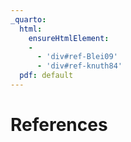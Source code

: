 ```yaml
---
_quarto:
  html:
    ensureHtmlElement:
    - 
      - 'div#ref-Blei09'
      - 'div#ref-knuth84'
  pdf: default
---
```


# References {.unnumbered}

::: {#refs}
:::
